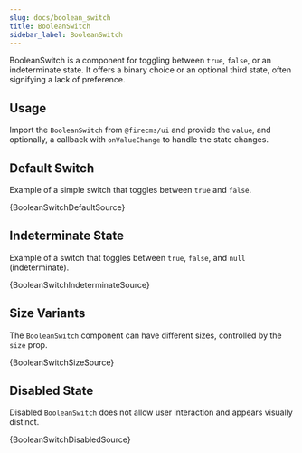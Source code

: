 ```yaml
---
slug: docs/boolean_switch
title: BooleanSwitch
sidebar_label: BooleanSwitch
---
```


BooleanSwitch is a component for toggling between `true`, `false`, or an indeterminate state. It offers a binary choice or an optional third state, often signifying a lack of preference.

## Usage

Import the `BooleanSwitch` from `@firecms/ui` and provide the `value`, and optionally, a callback with `onValueChange` to handle the state changes.


## Default Switch

Example of a simple switch that toggles between `true` and `false`.


<CodeSample>
    <BooleanSwitchDefaultDemo/>
</CodeSample>

<CodeBlock language="tsx">{BooleanSwitchDefaultSource}</CodeBlock>

## Indeterminate State

Example of a switch that toggles between `true`, `false`, and `null` (indeterminate).


<CodeSample>
    <BooleanSwitchIndeterminateDemo/>
</CodeSample>

<CodeBlock language="tsx">{BooleanSwitchIndeterminateSource}</CodeBlock>

## Size Variants

The `BooleanSwitch` component can have different sizes, controlled by the `size` prop.


<CodeSample>
    <BooleanSwitchSizeDemo/>
</CodeSample>

<CodeBlock language="tsx">{BooleanSwitchSizeSource}</CodeBlock>

## Disabled State

Disabled `BooleanSwitch` does not allow user interaction and appears visually distinct.


<CodeSample>
    <BooleanSwitchDisabledDemo/>
</CodeSample>

<CodeBlock language="tsx">{BooleanSwitchDisabledSource}</CodeBlock>
